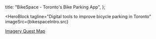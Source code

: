 


  title: "BikeSpace - Toronto's Bike Parking App",
};

<HeroBlock
  tagline="Digital tools to improve bicycle parking in Toronto"
  imageSrc={bikespaceIntro.src}
></HeroBlock>

[Imagery Quest Map](/imagery-map)
